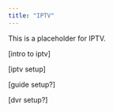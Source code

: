```yaml
---
title: "IPTV"
---
```


This is a placeholder for IPTV.

[intro to iptv]

[iptv setup]

[guide setup?]

[dvr setup?]